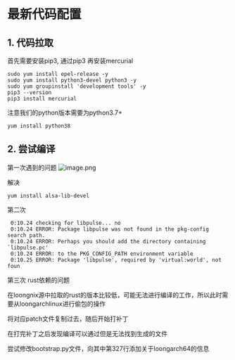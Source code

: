 # 最新代码配置

## 1. 代码拉取

首先需要安装pip3, 通过pip3 再安装mercurial
```shell
sudo yum install epel-release -y
sudo yum install python3-devel python3 -y
sudo yum groupinstall 'development tools' -y
pip3 --version
pip3 install mercurial
``` 

注意我们的python版本需要为python3.7+
```shell
yum install python38
```
## 2. 尝试编译
第一次遇到的问题
![image.png](https://s2.loli.net/2023/04/12/B9sY2Vkhf3cN4Al.png)

解决
```shell
yum install alsa-lib-devel
```

第二次

```shell
 0:10.24 checking for libpulse... no
 0:10.24 ERROR: Package libpulse was not found in the pkg-config search path.
 0:10.24 ERROR: Perhaps you should add the directory containing `libpulse.pc'
 0:10.24 ERROR: to the PKG_CONFIG_PATH environment variable
 0:10.25 ERROR: Package 'libpulse', required by 'virtual:world', not foun
```

第三次 rust依赖的问题

在loongnix源中拉取的rust的版本比较低，可能无法进行编译的工作，所以此时需要从loongarchlinux进行偷包的操作

将对应patch文件复制过去，随后开始打补丁

在打完补丁之后发现编译可以通过但是无法找到生成的文件

尝试修改bootstrap.py文件，向其中第327行添加关于loongarch64的信息



